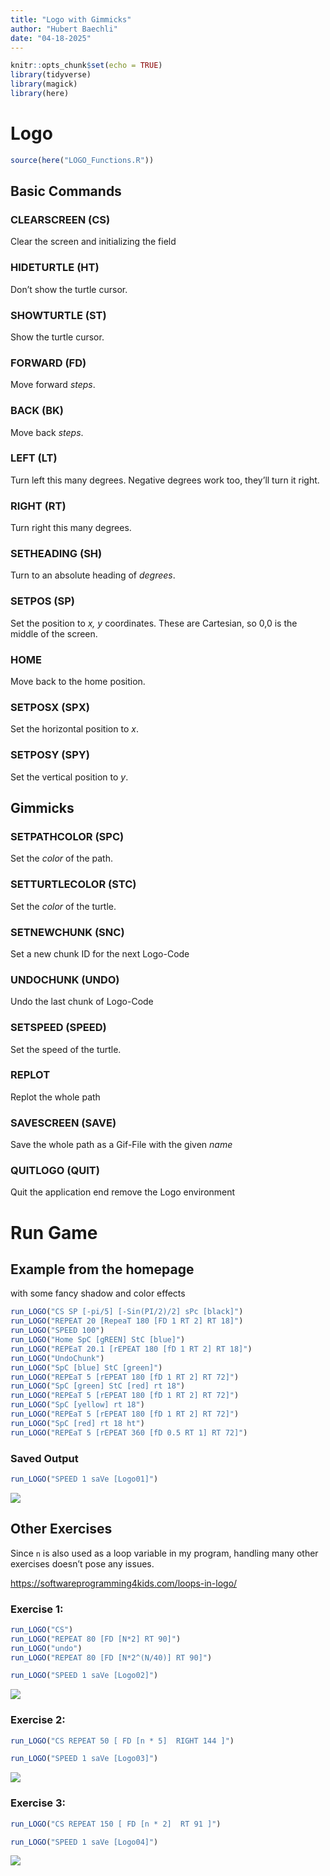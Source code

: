 ```yaml
---
title: "Logo with Gimmicks"
author: "Hubert Baechli"
date: "04-18-2025"
---
```


```r
knitr::opts_chunk$set(echo = TRUE)
library(tidyverse)
library(magick)
library(here)
```

# Logo

```r
source(here("LOGO_Functions.R"))
```


## Basic Commands

### CLEARSCREEN (CS)

Clear the screen and initializing the field

### HIDETURTLE (HT)

Don't show the turtle cursor.

### SHOWTURTLE (ST)

Show the turtle cursor.

### FORWARD (FD)

Move forward *steps*.

### BACK (BK)

Move back *steps*.

### LEFT (LT)

Turn left this many degrees. Negative degrees work too, they'll turn it right.

### RIGHT (RT)

Turn right this many degrees.

### SETHEADING (SH)

Turn to an absolute heading of *degrees*.

### SETPOS (SP)

Set the position to *x, y* coordinates. These are Cartesian, so 0,0 is the middle of the screen.

### HOME

Move back to the home position.

### SETPOSX (SPX)

Set the horizontal position to *x*.

### SETPOSY (SPY)

Set the vertical position to *y*.

## Gimmicks

### SETPATHCOLOR (SPC)

Set the *color* of the path.

### SETTURTLECOLOR (STC)

Set the *color* of the turtle.

### SETNEWCHUNK (SNC)

Set a new chunk ID for the next Logo-Code

### UNDOCHUNK (UNDO)

Undo the last chunk of Logo-Code

### SETSPEED (SPEED)

Set the speed of the turtle.

### REPLOT

Replot the  whole path

### SAVESCREEN (SAVE)

Save the whole path as a Gif-File with the given *name*

### QUITLOGO (QUIT)

Quit the application end remove the Logo environment

# Run Game

## Example from the homepage

with some fancy shadow and color effects

```r
run_LOGO("CS SP [-pi/5] [-Sin(PI/2)/2] sPc [black]")
run_LOGO("REPEAT 20 [RepeaT 180 [FD 1 RT 2] RT 18]")
run_LOGO("SPEED 100")
run_LOGO("Home SpC [gREEN] StC [blue]")
run_LOGO("REPEaT 20.1 [rEPEAT 180 [fD 1 RT 2] RT 18]")
run_LOGO("UndoChunk")
run_LOGO("SpC [blue] StC [green]")
run_LOGO("REPEaT 5 [rEPEAT 180 [fD 1 RT 2] RT 72]")
run_LOGO("SpC [green] StC [red] rt 18")
run_LOGO("REPEaT 5 [rEPEAT 180 [fD 1 RT 2] RT 72]")
run_LOGO("SpC [yellow] rt 18")
run_LOGO("REPEaT 5 [rEPEAT 180 [fD 1 RT 2] RT 72]")
run_LOGO("SpC [red] rt 18 ht")
run_LOGO("REPEaT 5 [rEPEAT 360 [fD 0.5 RT 1] RT 72]")
```

### Saved Output

```r
run_LOGO("SPEED 1 saVe [Logo01]")
```

![](Logo01.gif)

## Other Exercises

Since `n` is also used as a loop variable in my program, handling many other exercises doesn't pose any issues.

<https://softwareprogramming4kids.com/loops-in-logo/>

### Exercise 1:

```r
run_LOGO("CS")
run_LOGO("REPEAT 80 [FD [N*2] RT 90]")
run_LOGO("undo")
run_LOGO("REPEAT 80 [FD [N*2^(N/40)] RT 90]")
```

```r
run_LOGO("SPEED 1 saVe [Logo02]")
```

![](Logo02.gif)

### Exercise 2:

```r
run_LOGO("CS REPEAT 50 [ FD [n * 5]  RIGHT 144 ]")
```

```r
run_LOGO("SPEED 1 saVe [Logo03]")
```

![](Logo03.gif)

### Exercise 3:

```r
run_LOGO("CS REPEAT 150 [ FD [n * 2]  RT 91 ]")
```

```r
run_LOGO("SPEED 1 saVe [Logo04]")
```

![](Logo04.gif)
